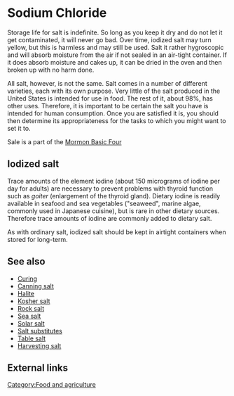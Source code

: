 =Sodium Chloride=

Storage life for salt is indefinite. So long as you keep it dry and do not let it get contaminated, it will never go bad. Over time, iodized salt may turn yellow, but this is harmless and may still be used. Salt it rather hygroscopic and will absorb moisture from the air if not sealed in an air-tight container. If it does absorb moisture and cakes up, it can be dried in the oven and then broken up with no harm done.

All salt, however, is not the same. Salt comes in a number of different varieties, each with its own purpose. Very little of the salt produced in the United States is intended for use in food. The rest of it, about 98%, has other uses. Therefore, it is important to be certain the salt you have is intended for human consumption. Once you are satisfied it is, you should then determine its appropriateness for the tasks to which you might want to set it to.

Sale is a part of the [[Mormon Basic Four]]

==Iodized salt==

Trace amounts of the element iodine (about 150 micrograms of iodine per day for adults) are necessary to prevent problems with thyroid function such as ''goiter'' (enlargement of the thyroid gland). Dietary iodine is readily available in seafood and sea vegetables ("seaweed", marine algae, commonly used in Japanese cuisine), but is rare in other dietary sources. Therefore trace amounts of iodine are commonly added to dietary salt.

As with ordinary salt, iodized salt should be kept in airtight containers when stored for long-term.

== See also ==
* [[Curing]]
* [[Canning salt]]
* [[Halite]]
* [[Kosher salt]]
* [[Rock salt]]
* [[Sea salt]]
* [[Solar salt]]
* [[Salt substitutes]]
* [[Table salt]]
* [[Harvesting salt]]

== External links ==

[[Category:Food and agriculture]]
